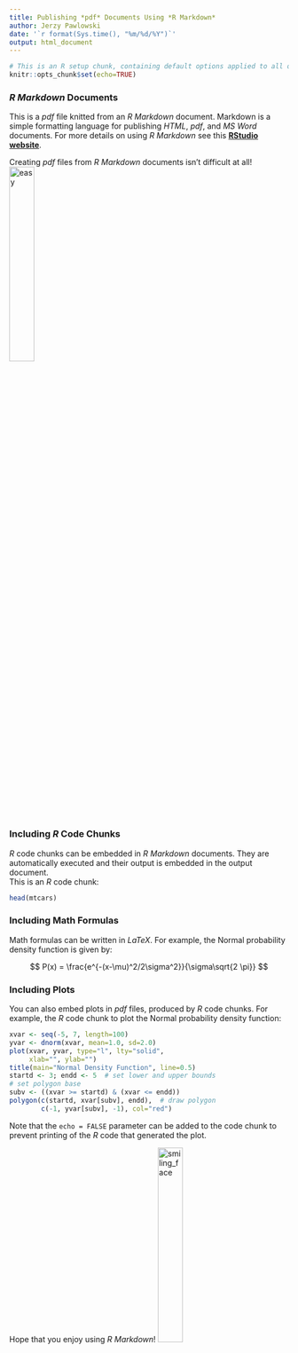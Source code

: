 ```yaml
---
title: Publishing *pdf* Documents Using *R Markdown*
author: Jerzy Pawlowski
date: '`r format(Sys.time(), "%m/%d/%Y")`'
output: html_document
---
```


```r
# This is an R setup chunk, containing default options applied to all other chunks
knitr::opts_chunk$set(echo=TRUE)
```

### *R Markdown* Documents

This is a *pdf* file knitted from an *R Markdown* document. Markdown is a simple formatting language for publishing *HTML*, *pdf*, and *MS Word* documents. For more details on using *R Markdown* see this [**RStudio website**](http://rmarkdown.rstudio.com).  

Creating *pdf* files from *R Markdown* documents isn't difficult at all!  
![easy](image/easy_button.png){width="30%"}


### Including *R* Code Chunks

*R* code chunks can be embedded in *R Markdown* documents.  They are automatically executed and their output is embedded in the output document.  
This is an *R* code chunk:

```r
head(mtcars)
```


### Including Math Formulas

Math formulas can be written in *LaTeX*.  For example, the Normal probability density function is given by:

$$
P(x) = \frac{e^{-(x-\mu)^2/2\sigma^2}}{\sigma\sqrt{2 \pi}}
$$

### Including Plots

You can also embed plots in *pdf* files, produced by *R* code chunks.  For example, the *R* code chunk to plot the Normal probability density function:

```r
xvar <- seq(-5, 7, length=100)
yvar <- dnorm(xvar, mean=1.0, sd=2.0)
plot(xvar, yvar, type="l", lty="solid",
     xlab="", ylab="")
title(main="Normal Density Function", line=0.5)
startd <- 3; endd <- 5  # set lower and upper bounds
# set polygon base
subv <- ((xvar >= startd) & (xvar <= endd))
polygon(c(startd, xvar[subv], endd),  # draw polygon
        c(-1, yvar[subv], -1), col="red")
```


Note that the `echo = FALSE` parameter can be added to the code chunk to prevent printing of the *R* code that generated the plot.  


Hope that you enjoy using *R Markdown*!
![smiling_face](image//smile_small.png){width="30%"}

